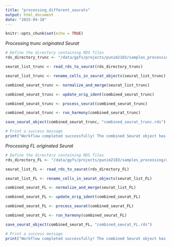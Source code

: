```yaml
---
title: "processing_different_seurats"
output: html_document
date: "2025-04-10"
---
```


```r
knitr::opts_chunk$set(echo = TRUE)
```

*Processing trunc originated Seurat*


```r
# Define the directory containing RDS files
rds_directory_trunc <- "/data/gpfs/projects/punim2183/samples_processing/count_matrix_files/trunc"

seurat_list_trunc <- read_rds_to_seurat(rds_directory_trunc)

seurat_list_trunc <- rename_cells_in_seurat_objects(seurat_list_trunc)

combined_seurat_trunc <- normalize_and_merge(seurat_list_trunc)

combined_seurat_trunc <- update_orig_ident(combined_seurat_trunc)

combined_seurat_trunc <- process_seurat(combined_seurat_trunc)

combined_seurat_trunc <- run_harmony(combined_seurat_trunc)

save_seurat_object(combined_seurat_trunc, "combined_seurat_trunc.rds")

# Print a success message
print("Workflow completed successfully! The combined Seurat object has been saved.")

```



*Processing FL originated Seurat*


```r
# Define the directory containing RDS files
rds_directory_FL <- "/data/gpfs/projects/punim2183/samples_processing/count_matrix_files/FL"

seurat_list_FL <- read_rds_to_seurat(rds_directory_FL)

seurat_list_FL <- rename_cells_in_seurat_objects(seurat_list_FL)

combined_seurat_FL <- normalize_and_merge(seurat_list_FL)

combined_seurat_FL <- update_orig_ident(combined_seurat_FL)

combined_seurat_FL <- process_seurat(combined_seurat_FL)

combined_seurat_FL <- run_harmony(combined_seurat_FL)

save_seurat_object(combined_seurat_FL, "combined_seurat_FL.rds")

# Print a success message
print("Workflow completed successfully! The combined Seurat object has been saved.")

```